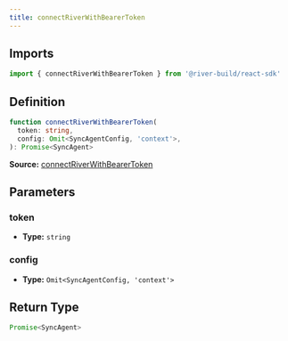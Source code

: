 ```yaml
---
title: connectRiverWithBearerToken
---
```


## Imports

```ts
import { connectRiverWithBearerToken } from '@river-build/react-sdk'
```

## Definition

```ts
function connectRiverWithBearerToken(
  token: string,
  config: Omit<SyncAgentConfig, 'context'>,
): Promise<SyncAgent>
```

**Source:** [connectRiverWithBearerToken](https://github.com/river-build/river/blob/main/packages/react-sdk/src/connectRiver.ts)

## Parameters

### token

- **Type:** `string`

### config

- **Type:** `Omit<SyncAgentConfig, 'context'>`

## Return Type

```ts
Promise<SyncAgent>
```
